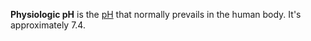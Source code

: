 '''Physiologic pH''' is the [[pH]] that normally prevails in the human body. It's approximately 7.4.

{{medicine-stub}}